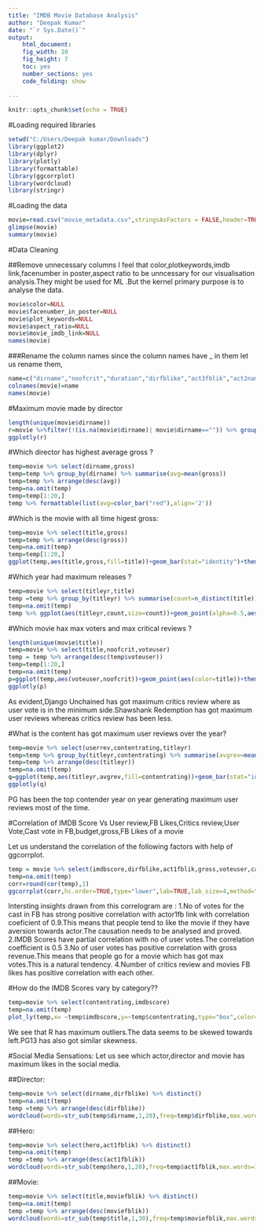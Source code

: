 ---
title: "IMDB Movie Database Analysis"
author: "Deepak Kumar"
date: "`r Sys.Date()`"
output: 
    html_document:
    fig_width: 10
    fig_height: 7
    toc: yes
    number_sections: yes
    code_folding: show
    
---

```{r setup, include=FALSE}
knitr::opts_chunk$set(echo = TRUE)
```

#Loading required libraries


```{r}
setwd("C:/Users/Deepak kumar/Downloads")
library(ggplot2)
library(dplyr)
library(plotly)
library(formattable)
library(ggcorrplot)
library(wordcloud)
library(stringr)
```

#Loading the data

```{r}
movie=read.csv("movie_metadata.csv",stringsAsFactors = FALSE,header=TRUE)
glimpse(movie)
summary(movie)
```

#Data Cleaning 

##Remove unnecessary columns 
I feel that color,plotkeywords,imdb link,facenumber in poster,aspect ratio to be unncessary for our visualisation analysis.They might be used for ML .But the kernel primary purpose is to analyse the data.
```{r}
movie$color=NULL
movie$facenumber_in_poster=NULL
movie$plot_keywords=NULL
movie$aspect_ratio=NULL
movie$movie_imdb_link=NULL
names(movie)
```


###Rename the column names 
since the column names have _ in them let us rename them,

```{r}
name=c("dirname","noofcrit","duration","dirfblike","act3fblik","act2name","act1fblik","gross","genre","hero","title","voteuser","castvotefb","act3name","userrev","lang","country","contentrating","budget","titleyr","act2fblik","imdbscore","moviefblik")
colnames(movie)=name
names(movie)
```

#Maximum movie made by director

```{r}
length(unique(movie$dirname))
r=movie %>%filter(!(is.na(movie$dirname)| movie$dirname=="")) %>% group_by(dirname) %>% summarise(count=n()) %>% arrange(desc(count)) %>% top_n(20) %>% ggplot(aes(dirname,count,fill=dirname))+geom_bar(stat="identity")+theme(legend.position="None",axis.text.x = element_text(angle=90,vjust=0.3))+labs(x="DirName",y="Count")+ggtitle("Director With Maximum Titles")
ggplotly(r)
```


#Which director has highest average gross ? 

```{r}
temp=movie %>% select(dirname,gross) 
temp=temp %>% group_by(dirname) %>% summarise(avg=mean(gross))
temp=temp %>% arrange(desc(avg))
temp=na.omit(temp)
temp=temp[1:20,]
temp %>% formattable(list(avg=color_bar("red"),align='2'))
```

#Which is the movie with all time higest gross:

```{r}
temp=movie %>% select(title,gross)
temp=temp %>% arrange(desc(gross))
temp=na.omit(temp)
temp=temp[1:20,]
ggplot(temp,aes(title,gross,fill=title))+geom_bar(stat="identity")+theme(axis.text.x = element_text(angle=90,vjust = 0.5),legend.position="None")+labs(x="Title",y="Gross")+ggtitle("All time highest grossing movie")

```

#Which year had maximum releases ?

```{r}
temp=movie %>% select(titleyr,title)
temp =temp %>% group_by(titleyr) %>% summarise(count=n_distinct(title))
temp=na.omit(temp)
temp %>% ggplot(aes(titleyr,count,size=count))+geom_point(alpha=0.5,aes(color="red"))+theme(axis.text.x = element_text(angle=90,vjust=0.5),legend.position="None")+labs(x="Year",y="Count")+ggtitle("Year with Max Releases")+scale_x_continuous(breaks=seq(1916,2017,10))
```

#Which movie hax max voters and max critical reviews ?

```{r}
length(unique(movie$title))
temp=movie %>% select(title,noofcrit,voteuser)
temp = temp %>% arrange(desc(temp$voteuser))
temp=temp[1:20,]
temp=na.omit(temp)
p=ggplot(temp,aes(voteuser,noofcrit))+geom_point(aes(color=title))+theme(axis.text.x = element_text(angle=90),legend.position="none")+labs(x="UserVote",y="NoofCriticsReview")+ggtitle("No of  User Vote Vs Critics Review")
ggplotly(p)
```

As evident,Django Unchained has got maximum critics review where as user vote is in the minimum side.Shawshank Redemption has got maximum user reviews whereas critics review has been less.

#What is the content has got maximum user reviews over the year?

```{r}
temp=movie %>% select(userrev,contentrating,titleyr)
temp=temp %>% group_by(titleyr,contentrating) %>% summarise(avgrev=mean(userrev))
temp=temp %>% arrange(desc(titleyr)) 
temp=na.omit(temp)
q=ggplot(temp,aes(titleyr,avgrev,fill=contentrating))+geom_bar(stat="identity")+theme(axis.text.x = element_text(angle=90),legend.position="bottom")+labs(x="Year",y="Content Review")+ggtitle("Content rating each year")+scale_x_continuous(breaks =seq(1916,2017,2))
ggplotly(q)
```

PG has been the top contender year on year generating maximum user reviews most of the time.

#Correlation of IMDB Score Vs User review,FB Likes,Critics review,User Vote,Cast vote in FB,budget,gross,FB Likes of a movie 

Let us understand the correlation of the following factors with help of ggcorrplot.

```{r}
temp = movie %>% select(imdbscore,dirfblike,act1fblik,gross,voteuser,castvotefb,budget,moviefblik,noofcrit)
temp=na.omit(temp)
corr=round(cor(temp),1)
ggcorrplot(corr,hc.order=TRUE,type="lower",lab=TRUE,lab_size=4,method="circle",colors=c("red","green","blue","pink","white"),title="Correlogram of Movie Database",ggtheme=theme_dark)
```


Intersting insights drawn from this correlogram are :
1.No of votes for the cast in FB has strong positive correlation with actor1fb link with correlation coeficient of 0.9.This means that people tend to like the movie if they have aversion towards actor.The causation needs to be analysed and proved.
2.IMDB Scores have partial correlation with no of user votes.The correlation coefficient is 0.5
3.No of user votes has positive correlation with gross revenue.This means that people go for a movie which has got max votes.This is a natural tendency.
4.Number of critics review and movies FB likes has positive correlation with each other.



#How do the IMDB Scores vary by category??

```{r}
temp=movie %>% select(contentrating,imdbscore)
temp=na.omit(temp)
plot_ly(temp,x= ~temp$imdbscore,y=~temp$contentrating,type="box",color=temp$contentrating)
```

We see that R has maximum outliers.The data seems to be skewed towards left.PG13 has also got similar skewness.


#Social Media Sensations:
Let us see which actor,director and movie has maximum likes in  the social media.

##Director:


```{r}
temp=movie %>% select(dirname,dirfblike) %>% distinct()
temp=na.omit(temp)
temp =temp %>% arrange(desc(dirfblike))
wordcloud(words=str_sub(temp$dirname,1,20),freq=temp$dirfblike,max.words=1000,min.freq=7000,scale=c(1,0.01),random.order=FALSE,rot.per=0.35,colors=rainbow(12))
```


##Hero:

```{r}
temp=movie %>% select(hero,act1fblik) %>% distinct()
temp=na.omit(temp)
temp =temp %>% arrange(desc(act1fblik))
wordcloud(words=str_sub(temp$hero,1,20),freq=temp$act1fblik,max.words=100,min.freq=7000,scale=c(3,0.01),random.order=FALSE,rot.per=0.35,colors=rainbow(12))
```



##Movie:

```{r}
temp=movie %>% select(title,moviefblik) %>% distinct()
temp=na.omit(temp)
temp =temp %>% arrange(desc(moviefblik))
wordcloud(words=str_sub(temp$title,1,30),freq=temp$moviefblik,max.words=50,min.freq=7000,scale=c(2,0.01),random.order=FALSE,rot.per=0.35,colors=brewer.pal(8,"Dark2"))
```